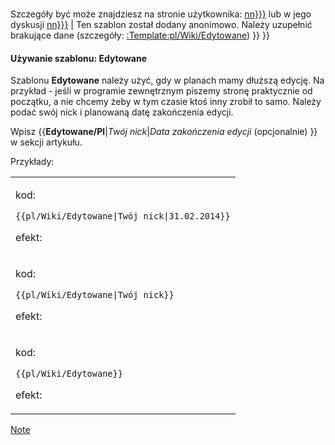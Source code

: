 
{{en/Ambox| type  = notice
| image = pl/Wiki/Accessories-text-editor.png
| text  = <strong>W trakcie edycji</strong><br/>{{#IF: {{{1|}}} | Ten artykuł jest aktualnie edytowany przez użytkownika''' {{{1|}}}'''. {{#IF: {{{2|}}} |Planowana data zakończenia edycji to {{{2}}} - jeśli ten dzień już minął, możesz usunąć ten szablon.|Użytkownik nie podał planowanej daty zakończenia edycji.}} <br>Szczegóły być może znajdziesz na stronie użytkownika: [[User:{{{1|nn}}}]] lub w jego dyskusji [[User_talk:{{{1|nn}}}]] | Ten szablon został dodany anonimowo. Należy uzupełnić brakujące dane (szczegóły: [[:Template:pl/Wiki/Edytowane]]) }}
}}<noinclude>

====Używanie szablonu: Edytowane====

Szablonu '''Edytowane''' należy użyć, gdy w planach mamy dłuższą edycję. Na przykład - jeśli w programie zewnętrznym piszemy stronę praktycznie od początku, a nie chcemy żeby w tym czasie ktoś inny zrobił to samo. Należy podać swój nick i planowaną datę zakończenia edycji.

Wpisz <nowiki>{{</nowiki>'''Edytowane/Pl'''|'' Twój nick ''|'' Data zakończenia edycji'' (opcjonalnie) <nowiki>}}</nowiki> w sekcji artykułu. 

Przykłady:
{|
|
kod:

<pre>{{pl/Wiki/Edytowane|Twój nick|31.02.2014}}</pre>

efekt:

{{pl/Wiki/Edytowane|Twój nick|31.02.2014}}


|-
|kod:

<pre>{{pl/Wiki/Edytowane|Twój nick}}</pre>

efekt:

{{pl/Wiki/Edytowane|Twój nick}}


|-
|kod:

<pre>{{pl/Wiki/Edytowane}}</pre>

efekt:

{{pl/Wiki/Edytowane}}


|}

[[Category:en/Manual/Base Set/Message boxes|Note]]</noinclude>